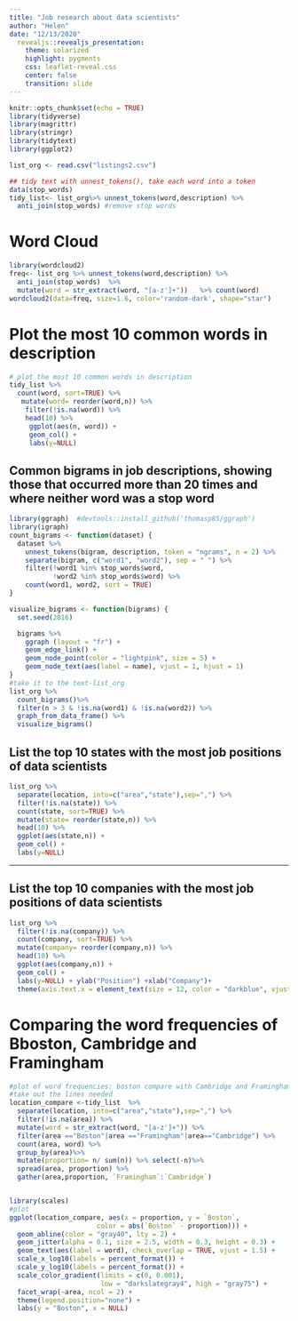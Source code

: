 ```yaml
---
title: "Job research about data scientists"
author: "Helen"
date: "12/13/2020"
  revealjs::revealjs_presentation:
    theme: solarized
    highlight: pygments
    css: leaflet-reveal.css
    center: false
    transition: slide
---
```


```r
knitr::opts_chunk$set(echo = TRUE)
library(tidyverse)
library(magrittr)
library(stringr)
library(tidytext)
library(ggplot2)
```


```r
list_org <- read.csv("listings2.csv")

## tidy text with unnest_tokens(), take each word into a token
data(stop_words)
tidy_list<- list_org%>% unnest_tokens(word,description) %>%
  anti_join(stop_words) #remove stop words
```

# Word Cloud
```r
library(wordcloud2) 
freq<- list_org %>% unnest_tokens(word,description) %>%
  anti_join(stop_words)  %>%
  mutate(word = str_extract(word, "[a-z']+"))   %>% count(word)
wordcloud2(data=freq, size=1.6, color='random-dark', shape="star")
```

# Plot the most 10 common words in description 
```r
# plot the most 10 common words in description
tidy_list %>%
  count(word, sort=TRUE) %>% 
   mutate(word= reorder(word,n)) %>%
    filter(!is.na(word)) %>%
    head(10) %>%
     ggplot(aes(n, word)) +
     geom_col() +
     labs(y=NULL)
```
## Common bigrams in job descriptions, showing those that occurred more than 20 times and where neither word was a stop word
```r
library(ggraph)  #devtools::install_github('thomasp85/ggraph')
library(igraph)
count_bigrams <- function(dataset) {
  dataset %>%
    unnest_tokens(bigram, description, token = "ngrams", n = 2) %>%
    separate(bigram, c("word1", "word2"), sep = " ") %>%
    filter(!word1 %in% stop_words$word,
           !word2 %in% stop_words$word) %>%
    count(word1, word2, sort = TRUE)
}

visualize_bigrams <- function(bigrams) {
  set.seed(2016)

  bigrams %>%
    ggraph (layout = "fr") +
    geom_edge_link() +
    geom_node_point(color = "lightpink", size = 5) +
    geom_node_text(aes(label = name), vjust = 1, hjust = 1)
}
#take it to the text-list_org
list_org %>%
  count_bigrams()%>%
  filter(n > 3 & !is.na(word1) & !is.na(word2)) %>%
  graph_from_data_frame() %>%
  visualize_bigrams()
```

## List the top 10 states with the most job positions of data scientists
```r
list_org %>% 
  separate(location, into=c("area","state"),sep=",") %>%
  filter(!is.na(state)) %>%
  count(state, sort=TRUE) %>% 
  mutate(state= reorder(state,n)) %>%
  head(10) %>%
  ggplot(aes(state,n)) +
  geom_col() +
  labs(y=NULL)

```

-----
## List the top 10 companies with the most job positions of data scientists
```r
list_org %>%
  filter(!is.na(company)) %>%
  count(company, sort=TRUE) %>% 
  mutate(company= reorder(company,n)) %>%
  head(10) %>%
  ggplot(aes(company,n)) +
  geom_col() +
  labs(y=NULL) + ylab("Position") +xlab("Company")+
  theme(axis.text.x = element_text(size = 12, color = "darkblue", vjust = 0.5, hjust = 0.5, angle = 45))
```

# Comparing the word frequencies of Bboston, Cambridge and Framingham
```r
#plot of word frequencies: boston compare with Cambridge and Framingham
#take out the lines needed
location_compare <-tidy_list  %>%
  separate(location, into=c("area","state"),sep=",") %>%
  filter(!is.na(area)) %>%
  mutate(word = str_extract(word, "[a-z']+")) %>%
  filter(area =="Boston"|area =="Framingham"|area=="Cambridge") %>%
  count(area, word) %>%
  group_by(area)%>%
  mutate(proportion= n/ sum(n)) %>% select(-n)%>%
  spread(area, proportion) %>%
  gather(area,proportion, `Framingham`:`Cambridge`) 


library(scales)
#plot
ggplot(location_compare, aes(x = proportion, y = `Boston`, 
                      color = abs(`Boston` - proportion))) +
  geom_abline(color = "gray40", lty = 2) +
  geom_jitter(alpha = 0.1, size = 2.5, width = 0.3, height = 0.3) +
  geom_text(aes(label = word), check_overlap = TRUE, vjust = 1.5) +
  scale_x_log10(labels = percent_format()) +
  scale_y_log10(labels = percent_format()) +
  scale_color_gradient(limits = c(0, 0.001), 
                       low = "darkslategray4", high = "gray75") +
  facet_wrap(~area, ncol = 2) +
  theme(legend.position="none") +
  labs(y = "Boston", x = NULL)
```



